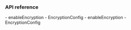 <PlatformWrapper platform="windows">
        
### API reference

<ProductWrapper product="voice-calling" >
-    <Link target="_blank" to="{{global.API_REF_CPP_ROOT_VOICE_SDK}}/class_irtcengine.html#api_irtcengine_enableencryption">enableEncryption</Link>
-    <Link target="_blank" to="{{global.API_REF_CPP_ROOT_VOICE_SDK}}/class_encryptionconfig.html">EncryptionConfig</Link>
</ProductWrapper>

<ProductWrapper notAllowed="voice-calling" >
-    <Link target="_blank" to="{{global.API_REF_CPP_ROOT}}/class_irtcengine.html#api_irtcengine_enableencryption">enableEncryption</Link>
-    <Link target="_blank" to="{{global.API_REF_CPP_ROOT}}/class_encryptionconfig.html">EncryptionConfig</Link>
</ProductWrapper>

</PlatformWrapper>

